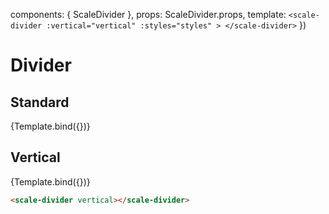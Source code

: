 
<Meta
  title='Components/Divider'
  component={ScaleDivider}
  argTypes={{}}
/>

  components: { ScaleDivider },
  props: ScaleDivider.props,
  template: `
    <scale-divider
      :vertical="vertical"
      :styles="styles"
    >
    </scale-divider>
  `
})

# Divider

## Standard

<Canvas withSource="none">
  <Story
    name='Standard'
    args={{}}
  >
    {Template.bind({})}
  </Story>
</Canvas>

<ArgsTable story='Standard' />


## Vertical

<Canvas withSource="none">
  <Story
    name='Vertical'
    args={{
      vertical: true,
      styles: JSON.stringify({'divider--vertical': {height: '150px !important'}})
    }}
  >
    {Template.bind({})}
  </Story>
</Canvas>

```html
<scale-divider vertical></scale-divider>
```

